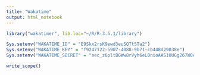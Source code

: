 ```yaml
---
title: "Wakatime"
output: html_notebook
---
```

```r
library("wakatimer", lib.loc="~/R/R-3.5.1/library")

Sys.setenv("WAKATIME_ID" = "E9Skx2rsK9ewd3euSQTt5Ta2")
Sys.setenv("WAKATIME_KEY" = "f9247122-5907-4088-9b71-cb448d29038e")
Sys.setenv("WAKATIME_SECRET" = "sec_z6pltBGWw8rVyh6eL0nioAAS1UUGg267WOegBEA3HhmIgmsoHZ2ZLVO0ecC4K7UQ8A1cBE5dfqgQs3pN")

write_scope()
```

